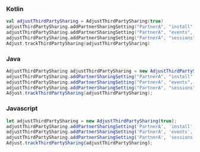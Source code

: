 <Tabs>
<Tab sync="kotlin">

### Kotlin

```kotlin
val adjustThirdPartySharing = AdjustThirdPartySharing(true)
adjustThirdPartySharing.addPartnerSharingSetting("PartnerA", "install", true)
adjustThirdPartySharing.addPartnerSharingSetting("PartnerA", "events", true)
adjustThirdPartySharing.addPartnerSharingSetting("PartnerA", "sessions", true)
Adjust.trackThirdPartySharing(adjustThirdPartySharing)
```

</Tab>

<Tab sync="java" >

### Java

```java
AdjustThirdPartySharing adjustThirdPartySharing = new AdjustThirdPartySharing(true);
adjustThirdPartySharing.addPartnerSharingSetting("PartnerA", "install", true);
adjustThirdPartySharing.addPartnerSharingSetting("PartnerA", "events", true);
adjustThirdPartySharing.addPartnerSharingSetting("PartnerA", "sessions", true);
Adjust.trackThirdPartySharing(adjustThirdPartySharing);
```

</Tab>

<Tab sync="js" >

### Javascript

```js
let adjustThirdPartySharing = new AdjustThirdPartySharing(true);
adjustThirdPartySharing.addPartnerSharingSetting('PartnerA', 'install', true);
adjustThirdPartySharing.addPartnerSharingSetting('PartnerA', 'events', true);
adjustThirdPartySharing.addPartnerSharingSetting('PartnerA', 'sessions', true);
Adjust.trackThirdPartySharing(adjustThirdPartySharing);
```

</Tab>
</Tabs>

